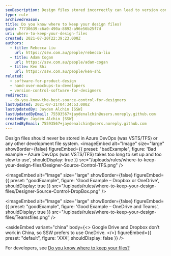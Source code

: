 ```yaml
---
seoDescription: Design files stored incorrectly can lead to version control issues and collaboration challenges.
type: rule
archivedreason:
title: Do you know where to keep your design files?
guid: 77730639-c6a0-490a-8892-a96e56b25f7d
uri: where-to-keep-your-design-files
created: 2021-07-20T22:39:23.000Z
authors:
  - title: Rebecca Liu
    url: https://ssw.com.au/people/rebecca-liu
  - title: Adam Cogan
    url: https://ssw.com.au/people/adam-cogan
  - title: Ken Shi
    url: https://ssw.com.au/people/ken-shi
related:
  - software-for-product-design
  - hand-over-mockups-to-developers
  - version-control-software-for-designers
redirects:
  - do-you-know-the-best-source-control-for-designers
lastUpdated: 2021-07-21T04:34:53.000Z
lastUpdatedBy: Jayden Alchin [SSW]
lastUpdatedByEmail: 75593567+jaydenalchin@users.noreply.github.com
createdBy: Jayden Alchin [SSW]
createdByEmail: 75593567+jaydenalchin@users.noreply.github.com
---
```


Design files should never be stored in Azure DevOps (was VSTS/TFS) or any other development file system.
<imageEmbed
  alt="Image"
  size="large"
  showBorder={false}
  figureEmbed={{
    preset: "badExample",
    figure: 'Bad example – Azure DevOps (was VSTS/TFS) takes too long to set up and too slow to use',
    shouldDisplay: true
  }}
  src="/uploads/rules/where-to-keep-your-design-files/Designer-Source-Control-TFS.png"
/>

<imageEmbed
  alt="Image"
  size="large"
  showBorder={false}
  figureEmbed={{
    preset: "goodExample",
    figure: 'Good Example – Dropbox or OneDrive',
    shouldDisplay: true
  }}
  src="/uploads/rules/where-to-keep-your-design-files/Designer-Source-Control-DropBox.png"
/>

<imageEmbed
  alt="Image"
  size="large"
  showBorder={false}
  figureEmbed={{
    preset: "goodExample",
    figure: 'Good Example – OneDrive and Teams',
    shouldDisplay: true
  }}
  src="/uploads/rules/where-to-keep-your-design-files/Teamsfiles.png"
/>

<asideEmbed
  variant="china"
  body={<>
    Google Drive and Dropbox don’t work in China, so SSW prefers to use OneDrive.
  </>}
  figureEmbed={{
    preset: "default",
    figure: 'XXX',
    shouldDisplay: false
  }}
/>

For developers, see [Do you know where to keep your files?](/do-you-know-where-to-keep-your-files)
